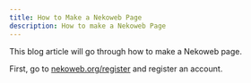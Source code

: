 ```yaml
---
title: How to Make a Nekoweb Page
description: How to make a Nekoweb Page
---
```


This blog article will go through how to make a Nekoweb page.

First, go to <a href="https://nekoweb.org/register" target="_blank">nekoweb.org/register</a> and register an account.
